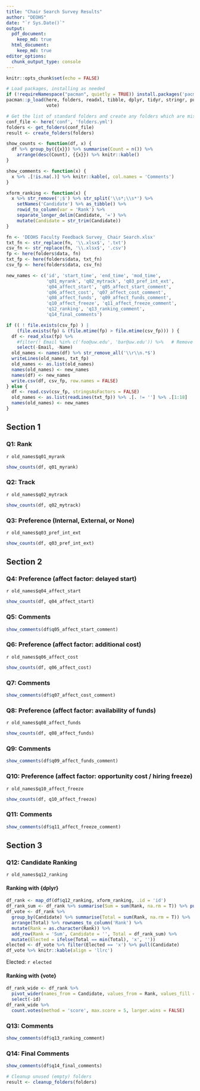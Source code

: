 ```yaml
---
title: "Chair Search Survey Results"
author: "DEOHS"
date: "`r Sys.Date()`"
output:
  pdf_document: 
    keep_md: true
  html_document:
    keep_md: true
editor_options:
  chunk_output_type: console
---
```


```r
knitr::opts_chunk$set(echo = FALSE)
```

```r
# Load packages, installing as needed
if (!requireNamespace("pacman", quietly = TRUE)) install.packages('pacman')
pacman::p_load(here, folders, readxl, tibble, dplyr, tidyr, stringr, purrr, 
               vote)
```

```r
# Get the list of standard folders and create any folders which are missing
conf_file <- here('conf', 'folders.yml')
folders <- get_folders(conf_file)
result <- create_folders(folders)
```

```r
show_counts <- function(df, x) {
  df %>% group_by({{x}}) %>% summarise(Count = n()) %>% 
    arrange(desc(Count), {{x}}) %>% knitr::kable()
}

show_comments <- function(x) {
  x %>% .[!is.na(.)] %>% knitr::kable(, col.names = 'Comments')
}

xform_ranking <- function(x) {
  x %>% str_remove(';$') %>% str_split('\\s*;\\s*') %>% 
    setNames('Candidate') %>% as_tibble() %>% 
    rowid_to_column(var = 'Rank') %>% 
    separate_longer_delim(Candidate, '=') %>% 
    mutate(Candidate = str_trim(Candidate))
}
```

```r
fn <- 'DEOHS Faculty Feedback Survey_ Chair Search.xlsx'
txt_fn <- str_replace(fn, '\\.xlsx$', '.txt')
csv_fn <- str_replace(fn, '\\.xlsx$', '.csv')
fp <- here(folders$data, fn)
txt_fp <- here(folders$data, txt_fn)
csv_fp <- here(folders$data, csv_fn)

new_names <- c('id', 'start_time', 'end_time', 'mod_time', 
               'q01_myrank', 'q02_mytrack', 'q03_pref_int_ext', 
               'q04_affect_start', 'q05_affect_start_comment',
               'q06_affect_cost', 'q07_affect_cost_comment', 
               'q08_affect_funds', 'q09_affect_funds_comment',
               'q10_affect_freeze', 'q11_affect_freeze_comment', 
               'q12_ranking', 'q13_ranking_comment', 
               'q14_final_comments')

if (( ! file.exists(csv_fp) ) | 
    (file.exists(fp) & (file.mtime(fp) > file.mtime(csv_fp))) ) {
  df <- read_xlsx(fp) %>% 
    #filter(! Email %in% c('foo@uw.edu', 'bar@uw.edu')) %>%   # Remove tests
    select(-Email, -Name)
  old_names <- names(df) %>% str_remove_all('\\r\\n.*$')
  writeLines(old_names, txt_fp)
  old_names <- as.list(old_names)
  names(old_names) <- new_names
  names(df) <- new_names
  write.csv(df, csv_fp, row.names = FALSE)
} else {
  df <- read.csv(csv_fp, stringsAsFactors = FALSE)
  old_names <- as.list(readLines(txt_fp)) %>% .[. != ''] %>% .[1:18]
  names(old_names) <- new_names
}
```

## Section 1

### Q1: Rank

`r old_names$q01_myrank`

```r
show_counts(df, q01_myrank)
```

### Q2: Track

`r old_names$q02_mytrack`

```r
show_counts(df, q02_mytrack)
```

### Q3: Preference (Internal, External, or None)

`r old_names$q03_pref_int_ext`

```r
show_counts(df, q03_pref_int_ext)
```

\newpage

## Section 2

### Q4: Preference (affect factor: delayed start)

`r old_names$q04_affect_start`

```r
show_counts(df, q04_affect_start)
```

### Q5: Comments

```r
show_comments(df$q05_affect_start_comment)
```

### Q6: Preference (affect factor: additional cost)

`r old_names$q06_affect_cost`

```r
show_counts(df, q06_affect_cost)
```

### Q7: Comments

```r
show_comments(df$q07_affect_cost_comment)
```

### Q8: Preference (affect factor: availability of funds)

`r old_names$q08_affect_funds`

```r
show_counts(df, q08_affect_funds)
```

### Q9: Comments

```r
show_comments(df$q09_affect_funds_comment)
```

### Q10: Preference (affect factor: opportunity cost / hiring freeze)

`r old_names$q10_affect_freeze`

```r
show_counts(df, q10_affect_freeze)
```

### Q11: Comments

```r
show_comments(df$q11_affect_freeze_comment)
```

\newpage

## Section 3

### Q12: Candidate Ranking

`r old_names$q12_ranking`

#### Ranking with {dplyr}

```r
df_rank <- map_df(df$q12_ranking, xform_ranking, .id = 'id')
df_rank_sum <- df_rank %>% summarise(Sum = sum(Rank, na.rm = T)) %>% pull(Sum)
df_vote <- df_rank %>% 
  group_by(Candidate) %>% summarise(Total = sum(Rank, na.rm = T)) %>%
  arrange(Total) %>% rownames_to_column('Rank') %>% 
  mutate(Rank = as.character(Rank)) %>% 
  add_row(Rank = 'Sum', Candidate = '', Total = df_rank_sum) %>% 
  mutate(Elected = ifelse(Total == min(Total), 'x', '')) 
elected <- df_vote %>% filter(Elected == 'x') %>% pull(Candidate)
df_vote %>% knitr::kable(align = 'llrc')
```

Elected: `r elected`

#### Ranking with {vote}

```r
df_rank_wide <- df_rank %>% 
  pivot_wider(names_from = Candidate, values_from = Rank, values_fill = NA) %>%
  select(-id)
df_rank_wide %>% 
  count.votes(method = 'score', max.score = 5, larger.wins = FALSE)
```

### Q13: Comments

```r
show_comments(df$q13_ranking_comment)
```

\newpage

### Q14: Final Comments

```r
show_comments(df$q14_final_comments)
```

```r
# Cleanup unused (empty) folders
result <- cleanup_folders(folders)
```
